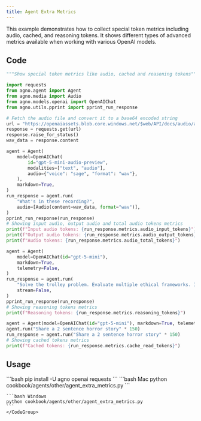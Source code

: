 ```yaml
---
title: Agent Extra Metrics
---
```


This example demonstrates how to collect special token metrics including audio, cached, and reasoning tokens. It shows different types of advanced metrics available when working with various OpenAI models.

## Code

```python cookbook/agents/other/agent_extra_metrics.py
"""Show special token metrics like audio, cached and reasoning tokens"""

import requests
from agno.agent import Agent
from agno.media import Audio
from agno.models.openai import OpenAIChat
from agno.utils.pprint import pprint_run_response

# Fetch the audio file and convert it to a base64 encoded string
url = "https://openaiassets.blob.core.windows.net/$web/API/docs/audio/alloy.wav"
response = requests.get(url)
response.raise_for_status()
wav_data = response.content

agent = Agent(
    model=OpenAIChat(
        id="gpt-5-mini-audio-preview",
        modalities=["text", "audio"],
        audio={"voice": "sage", "format": "wav"},
    ),
    markdown=True,
)
run_response = agent.run(
    "What's in these recording?",
    audio=[Audio(content=wav_data, format="wav")],
)
pprint_run_response(run_response)
# Showing input audio, output audio and total audio tokens metrics
print(f"Input audio tokens: {run_response.metrics.audio_input_tokens}")
print(f"Output audio tokens: {run_response.metrics.audio_output_tokens}")
print(f"Audio tokens: {run_response.metrics.audio_total_tokens}")

agent = Agent(
    model=OpenAIChat(id="gpt-5-mini"),
    markdown=True,
    telemetry=False,
)
run_response = agent.run(
    "Solve the trolley problem. Evaluate multiple ethical frameworks. Include an ASCII diagram of your solution.",
    stream=False,
)
pprint_run_response(run_response)
# Showing reasoning tokens metrics
print(f"Reasoning tokens: {run_response.metrics.reasoning_tokens}")

agent = Agent(model=OpenAIChat(id="gpt-5-mini"), markdown=True, telemetry=False)
agent.run("Share a 2 sentence horror story" * 150)
run_response = agent.run("Share a 2 sentence horror story" * 150)
# Showing cached tokens metrics
print(f"Cached tokens: {run_response.metrics.cache_read_tokens}")
```

## Usage

<Steps>
  <Snippet file="create-venv-step.mdx" />

  <Step title="Install libraries">
    ```bash
    pip install -U agno openai requests
    ```
  </Step>

  <Step title="Run Agent">
    <CodeGroup>
    ```bash Mac
    python cookbook/agents/other/agent_extra_metrics.py
    ```
    
    ```bash Windows  
    python cookbook/agents/other/agent_extra_metrics.py
    ```
    </CodeGroup>
  </Step>
</Steps>